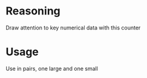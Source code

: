 # Reasoning

  Draw attention to key numerical data with this counter

# Usage

  Use in pairs, one large and one small
